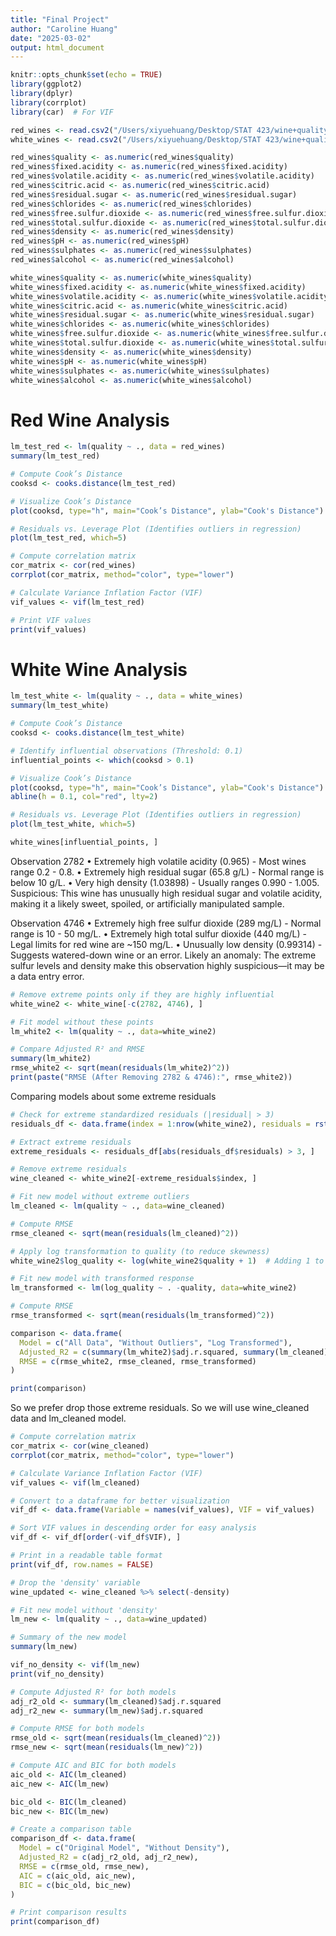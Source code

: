 ```yaml
---
title: "Final Project"
author: "Caroline Huang"
date: "2025-03-02"
output: html_document
---
```


```r
knitr::opts_chunk$set(echo = TRUE)
library(ggplot2)
library(dplyr)
library(corrplot)
library(car)  # For VIF
```

```r
red_wines <- read.csv2("/Users/xiyuehuang/Desktop/STAT 423/wine+quality/winequality-red.csv")
white_wines <- read.csv2("/Users/xiyuehuang/Desktop/STAT 423/wine+quality/winequality-white.csv")
```

```r
red_wines$quality <- as.numeric(red_wines$quality)
red_wines$fixed.acidity <- as.numeric(red_wines$fixed.acidity)
red_wines$volatile.acidity <- as.numeric(red_wines$volatile.acidity)
red_wines$citric.acid <- as.numeric(red_wines$citric.acid)
red_wines$residual.sugar <- as.numeric(red_wines$residual.sugar)
red_wines$chlorides <- as.numeric(red_wines$chlorides)
red_wines$free.sulfur.dioxide <- as.numeric(red_wines$free.sulfur.dioxide)
red_wines$total.sulfur.dioxide <- as.numeric(red_wines$total.sulfur.dioxide)
red_wines$density <- as.numeric(red_wines$density)
red_wines$pH <- as.numeric(red_wines$pH)
red_wines$sulphates <- as.numeric(red_wines$sulphates)
red_wines$alcohol <- as.numeric(red_wines$alcohol)

white_wines$quality <- as.numeric(white_wines$quality)
white_wines$fixed.acidity <- as.numeric(white_wines$fixed.acidity)
white_wines$volatile.acidity <- as.numeric(white_wines$volatile.acidity)
white_wines$citric.acid <- as.numeric(white_wines$citric.acid)
white_wines$residual.sugar <- as.numeric(white_wines$residual.sugar)
white_wines$chlorides <- as.numeric(white_wines$chlorides)
white_wines$free.sulfur.dioxide <- as.numeric(white_wines$free.sulfur.dioxide)
white_wines$total.sulfur.dioxide <- as.numeric(white_wines$total.sulfur.dioxide)
white_wines$density <- as.numeric(white_wines$density)
white_wines$pH <- as.numeric(white_wines$pH)
white_wines$sulphates <- as.numeric(white_wines$sulphates)
white_wines$alcohol <- as.numeric(white_wines$alcohol)
```


# Red Wine Analysis
```r
lm_test_red <- lm(quality ~ ., data = red_wines)
summary(lm_test_red)
```

```r
# Compute Cook’s Distance
cooksd <- cooks.distance(lm_test_red)

# Visualize Cook’s Distance
plot(cooksd, type="h", main="Cook’s Distance", ylab="Cook's Distance")

# Residuals vs. Leverage Plot (Identifies outliers in regression)
plot(lm_test_red, which=5)
```
```r
# Compute correlation matrix
cor_matrix <- cor(red_wines)
corrplot(cor_matrix, method="color", type="lower")

# Calculate Variance Inflation Factor (VIF)
vif_values <- vif(lm_test_red)

# Print VIF values
print(vif_values)
```

# White Wine Analysis

```r
lm_test_white <- lm(quality ~ ., data = white_wines)
summary(lm_test_white)
```

```r
# Compute Cook’s Distance
cooksd <- cooks.distance(lm_test_white)

# Identify influential observations (Threshold: 0.1)
influential_points <- which(cooksd > 0.1)

# Visualize Cook’s Distance
plot(cooksd, type="h", main="Cook’s Distance", ylab="Cook's Distance")
abline(h = 0.1, col="red", lty=2)

# Residuals vs. Leverage Plot (Identifies outliers in regression)
plot(lm_test_white, which=5)
```

```r
white_wines[influential_points, ]
```
Observation 2782
	•	Extremely high volatile acidity (0.965) -  Most wines range 0.2 - 0.8.
	•	Extremely high residual sugar (65.8 g/L) -  Normal range is below 10 g/L.
	•	Very high density (1.03898) -  Usually ranges 0.990 - 1.005.
Suspicious: This wine has unusually high residual sugar and volatile acidity, making it a likely sweet, spoiled, or artificially manipulated sample.

Observation 4746
	•	Extremely high free sulfur dioxide (289 mg/L) - Normal range is 10 - 50 mg/L.
	•	Extremely high total sulfur dioxide (440 mg/L) - Legal limits for red wine are ~150 mg/L.
	•	Unusually low density (0.99314) - Suggests watered-down wine or an error.
Likely an anomaly: The extreme sulfur levels and density make this observation highly suspicious—it may be a data entry error.

```r
# Remove extreme points only if they are highly influential
white_wine2 <- white_wine[-c(2782, 4746), ]

# Fit model without these points
lm_white2 <- lm(quality ~ ., data=white_wine2)

# Compare Adjusted R² and RMSE
summary(lm_white2)
rmse_white2 <- sqrt(mean(residuals(lm_white2)^2))
print(paste("RMSE (After Removing 2782 & 4746):", rmse_white2))
```


Comparing models about some extreme residuals

```r
# Check for extreme standardized residuals (|residual| > 3)
residuals_df <- data.frame(index = 1:nrow(white_wine2), residuals = rstandard(lm_white2))

# Extract extreme residuals
extreme_residuals <- residuals_df[abs(residuals_df$residuals) > 3, ]
```

```r
# Remove extreme residuals
wine_cleaned <- white_wine2[-extreme_residuals$index, ]

# Fit new model without extreme outliers
lm_cleaned <- lm(quality ~ ., data=wine_cleaned)

# Compute RMSE
rmse_cleaned <- sqrt(mean(residuals(lm_cleaned)^2))
```

```r
# Apply log transformation to quality (to reduce skewness)
white_wine2$log_quality <- log(white_wine2$quality + 1)  # Adding 1 to avoid log(0)

# Fit new model with transformed response
lm_transformed <- lm(log_quality ~ . -quality, data=white_wine2)

# Compute RMSE
rmse_transformed <- sqrt(mean(residuals(lm_transformed)^2))
```

```r
comparison <- data.frame(
  Model = c("All Data", "Without Outliers", "Log Transformed"),
  Adjusted_R2 = c(summary(lm_white2)$adj.r.squared, summary(lm_cleaned)$adj.r.squared, summary(lm_transformed)$adj.r.squared),
  RMSE = c(rmse_white2, rmse_cleaned, rmse_transformed)
)

print(comparison)
```

So we prefer drop those extreme residuals. So we will use wine_cleaned data and lm_cleaned model.


```r
# Compute correlation matrix
cor_matrix <- cor(wine_cleaned)
corrplot(cor_matrix, method="color", type="lower")

# Calculate Variance Inflation Factor (VIF)
vif_values <- vif(lm_cleaned)

# Convert to a dataframe for better visualization
vif_df <- data.frame(Variable = names(vif_values), VIF = vif_values)

# Sort VIF values in descending order for easy analysis
vif_df <- vif_df[order(-vif_df$VIF), ]

# Print in a readable table format
print(vif_df, row.names = FALSE)
```


```r
# Drop the 'density' variable
wine_updated <- wine_cleaned %>% select(-density)

# Fit new model without 'density'
lm_new <- lm(quality ~ ., data=wine_updated)

# Summary of the new model
summary(lm_new)

vif_no_density <- vif(lm_new)
print(vif_no_density)
```

```r
# Compute Adjusted R² for both models
adj_r2_old <- summary(lm_cleaned)$adj.r.squared
adj_r2_new <- summary(lm_new)$adj.r.squared

# Compute RMSE for both models
rmse_old <- sqrt(mean(residuals(lm_cleaned)^2))
rmse_new <- sqrt(mean(residuals(lm_new)^2))

# Compute AIC and BIC for both models
aic_old <- AIC(lm_cleaned)
aic_new <- AIC(lm_new)

bic_old <- BIC(lm_cleaned)
bic_new <- BIC(lm_new)

# Create a comparison table
comparison_df <- data.frame(
  Model = c("Original Model", "Without Density"),
  Adjusted_R2 = c(adj_r2_old, adj_r2_new),
  RMSE = c(rmse_old, rmse_new),
  AIC = c(aic_old, aic_new),
  BIC = c(bic_old, bic_new)
)

# Print comparison results
print(comparison_df)
```
